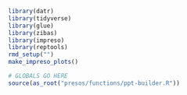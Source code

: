 
```r
library(datr)
library(tidyverse)
library(glue)
library(zibas)
library(impreso)
library(reptools)
rmd_setup("")
make_impreso_plots()
```

```r
# GLOBALS GO HERE
source(as_root("presos/functions/ppt-builder.R"))
```
